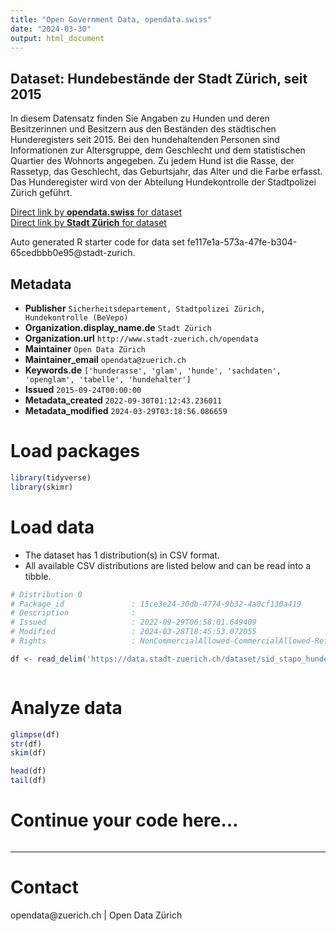 ```yaml
---
title: "Open Government Data, opendata.swiss"
date: "2024-03-30"
output: html_document
---
```


## Dataset: Hundebestände der Stadt Zürich, seit 2015

In diesem Datensatz finden Sie Angaben zu Hunden und deren Besitzerinnen und Besitzern aus den Beständen des städtischen Hunderegisters seit 2015.
Bei den hundehaltenden Personen sind Informationen zur Altersgruppe, dem Geschlecht und dem statistischen Quartier des Wohnorts angegeben. Zu jedem Hund ist die Rasse, der Rassetyp, das Geschlecht, das Geburtsjahr, das Alter und die Farbe erfasst. Das Hunderegister wird von der Abteilung Hundekontrolle der Stadtpolizei Zürich geführt.

[Direct link by **opendata.swiss** for dataset](https://opendata.swiss/de/dataset/hundebestande-der-stadt-zurich-seit-2015)<br>
[Direct link by **Stadt Zürich** for dataset](https://data.stadt-zuerich.ch/dataset/sid_stapo_hundebestand_od1001)

Auto generated R starter code for data set fe117e1a-573a-47fe-b304-65cedbbb0e95@stadt-zurich.

## Metadata

- **Publisher** `Sicherheitsdepartement, Stadtpolizei Zürich, Hundekontrolle (BeVepo)`
- **Organization.display_name.de** `Stadt Zürich`
- **Organization.url** `http://www.stadt-zuerich.ch/opendata`
- **Maintainer** `Open Data Zürich`
- **Maintainer_email** `opendata@zuerich.ch`
- **Keywords.de** `['hunderasse', 'glam', 'hunde', 'sachdaten', 'openglam', 'tabelle', 'hundehalter']`
- **Issued** `2015-09-24T00:00:00`
- **Metadata_created** `2022-09-30T01:12:43.236011`
- **Metadata_modified** `2024-03-29T03:18:56.086659`


# Load packages

```r

library(tidyverse)
library(skimr)

```

# Load data

-   The dataset has 1 distribution(s) in CSV format.
-   All available CSV distributions are listed below and can be read into a tibble.

```r

# Distribution 0
# Package_id               : 15ce3e24-30db-4774-9b32-4a0cf130a419
# Description              : 
# Issued                   : 2022-09-29T06:58:01.649409
# Modified                 : 2024-03-28T18:45:53.072055
# Rights                   : NonCommercialAllowed-CommercialAllowed-ReferenceNotRequired

df <- read_delim('https://data.stadt-zuerich.ch/dataset/sid_stapo_hundebestand_od1001/download/KUL100OD1001.csv')



```

# Analyze data

```r

glimpse(df)
str(df)
skim(df)

head(df)
tail(df)

```

# Continue your code here...

```r

```

------------------------------------------------------------------------

# Contact

opendata@zuerich.ch | Open Data Zürich
